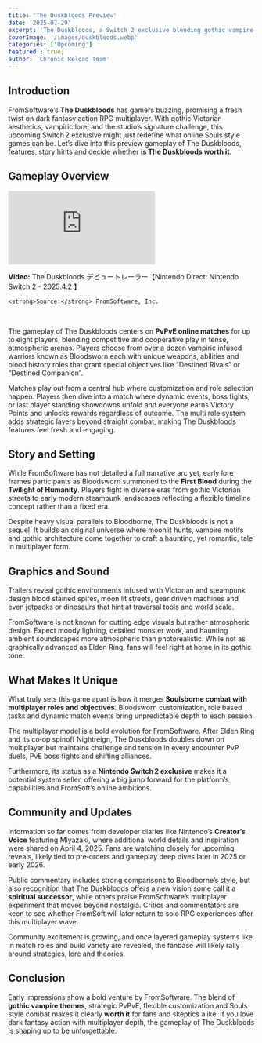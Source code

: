 ```yaml
---
title: 'The Duskbloods Preview'
date: '2025-07-29'
excerpt: 'The Duskbloods, a Switch 2 exclusive blending gothic vampire lore, Soulslike combat, and strategic PvPvE multiplayer in a bold new direction.'
coverImage: '/images/duskbloods.webp'
categories: ['Upcoming']
featured : true;
author: 'Chronic Reload Team'
---
```

## Introduction  
FromSoftware’s **The Duskbloods** has gamers buzzing, promising a fresh twist on dark fantasy action RPG multiplayer. With gothic Victorian aesthetics, vampiric lore, and the studio’s signature challenge, this upcoming Switch 2 exclusive might just redefine what online Souls style games can be. Let’s dive into this preview gameplay of The Duskbloods, features, story hints and decide whether **is The Duskbloods worth it**.

## Gameplay Overview 
<div className="relative w-full" style={{ paddingTop: '56.25%' }}>
  <iframe
    className="absolute top-0 left-0 w-full h-full"
    src="https://www.youtube.com/embed/020HBXwwFeo"
    title="YouTube video player"
    frameBorder="0"
    allow="accelerometer; autoplay; clipboard-write; encrypted-media; gyroscope; picture-in-picture; web-share"
    allowFullScreen
  ></iframe>
</div>
  
<p className="mt-4 text-sm">
    <strong>Video:</strong> The Duskbloods デビュートレーラー【Nintendo Direct: Nintendo Switch 2 - 2025.4.2 】
    
    <strong>Source:</strong> FromSoftware, Inc. 
</p>

&nbsp;

The gameplay of The Duskbloods centers on **PvPvE online matches** for up to eight players, blending competitive and cooperative play in tense, atmospheric arenas. Players choose from over a dozen vampiric infused warriors known as Bloodsworn each with unique weapons, abilities and blood history roles that grant special objectives like “Destined Rivals” or “Destined Companion”.

Matches play out from a central hub where customization and role selection happen. Players then dive into a match where dynamic events, boss fights, or last player standing showdowns unfold and everyone earns Victory Points and unlocks rewards regardless of outcome. The multi role system adds strategic layers beyond straight combat, making The Duskbloods features feel fresh and engaging.

## Story and Setting  
While FromSoftware has not detailed a full narrative arc yet, early lore frames participants as Bloodsworn summoned to the **First Blood** during the **Twilight of Humanity**. Players fight in diverse eras from gothic Victorian streets to early modern steampunk landscapes reflecting a flexible timeline concept rather than a fixed era.

Despite heavy visual parallels to Bloodborne, The Duskbloods is not a sequel. It builds an original universe where moonlit hunts, vampire motifs and gothic architecture come together to craft a haunting, yet romantic, tale in multiplayer form.

## Graphics and Sound  
Trailers reveal gothic environments infused with Victorian and steampunk design blood stained spires, moon lit streets, gear driven machines and even jetpacks or dinosaurs that hint at traversal tools and world scale.

FromSoftware is not known for cutting edge visuals but rather atmospheric design. Expect moody lighting, detailed monster work, and haunting ambient soundscapes more atmospheric than photorealistic. While not as graphically advanced as Elden Ring, fans will feel right at home in its gothic tone.

## What Makes It Unique  
What truly sets this game apart is how it merges **Soulsborne combat with multiplayer roles and objectives**. Bloodsworn customization, role based tasks and dynamic match events bring unpredictable depth to each session.

The multiplayer model is a bold evolution for FromSoftware. After Elden Ring and its co‑op spinoff Nightreign, The Duskbloods doubles down on multiplayer but maintains challenge and tension in every encounter PvP duels, PvE boss fights and shifting alliances.

Furthermore, its status as a **Nintendo Switch 2 exclusive** makes it a potential system seller, offering a big jump forward for the platform’s capabilities and FromSoft’s online ambitions.

## Community and Updates  
Information so far comes from developer diaries like Nintendo’s **Creator’s Voice** featuring Miyazaki, where additional world details and inspiration were shared on April 4, 2025. Fans are watching closely for upcoming reveals, likely tied to pre‑orders and gameplay deep dives later in 2025 or early 2026.

Public commentary includes strong comparisons to Bloodborne’s style, but also recognition that The Duskbloods offers a new vision some call it a **spiritual successor**, while others praise FromSoftware’s multiplayer experiment that moves beyond nostalgia. Critics and commentators are keen to see whether FromSoft will later return to solo RPG experiences after this multiplayer wave.

Community excitement is growing, and once layered gameplay systems like in match roles and build variety are revealed, the fanbase will likely rally around strategies, lore and theories.

## Conclusion  
Early impressions show a bold venture by FromSoftware. The blend of **gothic vampire themes**, strategic PvPvE, flexible customization and Souls style combat makes it clearly **worth it** for fans and skeptics alike. If you love dark fantasy action with multiplayer depth, the gameplay of The Duskbloods is shaping up to be unforgettable.
